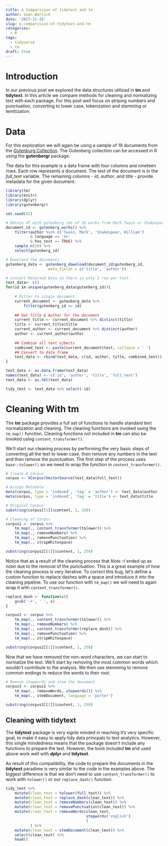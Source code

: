 ```yaml
---
title: A Comparision of tidytext and tm
author: Sean Warlick
date: '2017-11-26'
slug: a-comparision-of-tidytext-and-tm
categories:
  - R
tags:
  - tidyverse
  - tm
draft: true
---
```


# Introduction
In our previous post we explored the data structures utilized in **tm** and **tidytext**.  In this article we compare methods for cleaning and normalizing text with each package.  For this post well focus on striping numbers and punctuation, converting to lower case, tokenization and stemming or lemitization.  

# Data
For this exploration we will again be using a sample of 19 documents from the [Gutenburg Collection](http://www.gutenberg.org).  The Gutenberg collection can be accessed in R using the **gutenbergr** package.  

The data for this example is a data frame with four columns and nineteen rows. Each row represents a document.  The text of the document is in the *full_text* variable.  The remaining columns - *id*, *author*, and *title* - provide metadata for the given document.  

```r
library(tm)
library(knitr)
library(dplyr)
library(gutenbergr)

set.seed(42)

# Obtain df with gutenberg ids of 20 works from Mark Twain or Shakespear.  
document_id <- gutenberg_works() %>% 
    filter(author %in% c('Twain, Mark', 'Shakespear, William') 
           & language == 'en'
           & has_text == TRUE) %>%
    sample_n(20) %>% 
    select(gutenberg_id)

# Downlaod the documents
gutenberg_data <- gutenberg_download(document_id$gutenberg_id,
                   meta_fields = c('title', 'author'))

# Convert Returned Data so there is only 1 row per text. 
text_data<- c()
for(id in unique(gutenberg_data$gutenberg_id)){
    
    # Filter to single document
    current_document <- gutenberg_data %>% 
        filter(gutenberg_id == id) 
    
    ## Get Title & Author for the document
    current_title <- current_document %>% distinct(title)
    title <- current_title$title
    current_author <- current_document %>% distinct(author)
    author <- current_author$author
    
    ## Combine all text ojbects
    combined_text <- paste(current_document$text, collapse = ' ')
    ## Convert to data frame
    text_data <- rbind(text_data, c(id, author, title, combined_text))
}

text_data <- as.data.frame(text_data)
names(text_data) <- c('id', 'author', 'title', 'full_text')
text_data <- as.tbl(text_data)

tidy_text <- text_data %>% select(-id)
```  

# Cleaning With **tm**
The **tm** package provides a full set of functions to handle standard text normalization and cleaning.  The cleaning functions are invoked using the `tm_map()` function.  Cleaning functions not included in **tm** can also be invoked using `content_transformer()`.  

We'll start our cleaning process by performing the very basic steps of converting all the text to lower case, then remove any numbers in the text and then remove the punctuation.  The first step of the process uses `base::tolower()` so we need to wrap the function in `content_transformer()`.
```r
# Create A Corpus
corpus <- VCorpus(VectorSource(text_data$full_text))

# Assign Metadata
meta(corpus, type = 'indexed', 'tag' = 'author') <- text_data$author
meta(corpus, type = 'indexed', 'tag' = 'title') <- text_data$title
```  
```r
# Original Corpus
substring(corpus[[1]]$content, 1, 250)

# Cleaning of Corpus
corpus2 <- corpus %>% 
    tm_map(., content_transformer(tolower)) %>% 
    tm_map(., removeNumbers) %>% 
    tm_map(., removePunctuation) %>% 
    tm_map(., stripWhitespace)

substring(corpus2[[1]]$content, 1, 250)
```  

Notice that as a result of the cleaning process that *Note.--I* ended up as 
*notei* due to the removal of the punctuation.  This is a great example of how 
the cleaning process is very iterative.  To correct this bug, let's define a 
custom function to replace dashes with a space and introduce it into the 
cleaning pipeline.  To use our function with `tm_map()` we will need to again 
wrap it with `content_transformer()`.  

```r
replace_dash <- function(x){
    gsub('-+', ' ', x)
} 

corpus2 <- corpus %>% 
    tm_map(., content_transformer(tolower)) %>% 
    tm_map(., removeNumbers) %>%
    tm_map(., content_transformer(replace_dash)) %>% 
    tm_map(., removePunctuation) %>% 
    tm_map(., stripWhitespace)

substring(corpus2[[1]]$content, 1, 250)
```  
Now that we have removed the non-word characters, we can start to normalize the 
text.  We'll start by removing the most common words which wouldn't contribute
to the analysis.  We then use stemming to remove common endings to reduce the 
words to their root.  
```r
# Remove stopwords and stem the document
corpus3 <- corpus2 %>% 
    tm_map(., removeWords, stopwords()) %>% 
    tm_map(., stemDocument, language = 'porter')

substring(corpus3[[1]]$content, 1, 250)
```  
  
## Cleaning with **tidytext**  
The **tidytext** package is very signle minded in reaching it's very specific
goal, to make it easy to apply tidy data princpals to text analytics.  However, this single mindedness means that the package doesn't include any functions to
prepare the text.  However, the tools included **tm** and used above work well
with **dplyr** and **tidytext**.  
  
As result of this compatibility, the code to prepare the documents in the **tidytext** paradime is very similar to the code in the examples above.  The 
biggest difference is that we don't need to use `content_transformer()` to work
with `tolower()` or our `replace_dash()` function.  
```r
tidy_text %>% 
    mutate(clean_text = tolower(full_text)) %>% 
    mutate(clean_text = replace_dash(clean_text)) %>% 
    mutate(clean_text = removeNumbers(clean_text)) %>% 
    mutate(clean_text = removePunctuation(clean_text)) %>% 
    mutate(clean_text = removeWords(clean_text,
                                    stopwords('english')
                                    )
           ) %>% 
    mutate(clean_text = stemDocument(clean_text)) %>% 
    select(clean_text) %>%
    head()
```
